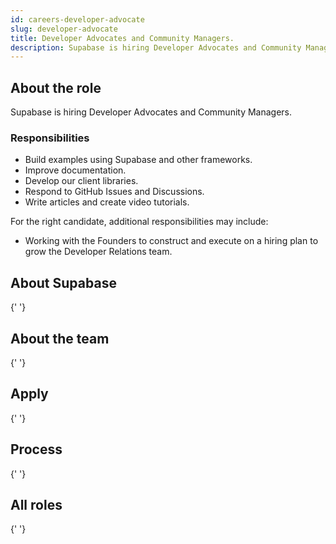 ```yaml
---
id: careers-developer-advocate
slug: developer-advocate
title: Developer Advocates and Community Managers.
description: Supabase is hiring Developer Advocates and Community Managers
---
```




## About the role

Supabase is hiring Developer Advocates and Community Managers.

### Responsibilities

- Build examples using Supabase and other frameworks.
- Improve documentation.
- Develop our client libraries.
- Respond to GitHub Issues and Discussions.
- Write articles and create video tutorials.

For the right candidate, additional responsibilities may include:

- Working with the Founders to construct and execute on a hiring plan to grow the Developer Relations team.

## About Supabase

<About />{' '}

## About the team

<Team />{' '}

## Apply

<Apply />{' '}

## Process

<Process />{' '}

## All roles

<Roles />{' '}
